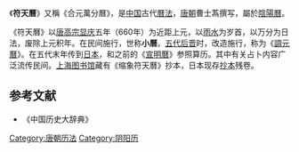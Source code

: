 《'''符天曆'''》又稱《合元萬分曆》，是[[中国|中国]]古代[[曆法|曆法]]，[[唐朝|唐朝]]曹士蒍撰写，屬於[[陰陽曆|陰陽曆]]。

《符天曆》以[[唐高宗|唐高宗]][[显庆|显庆]]五年（660年）为近距上元，以[[雨水|雨水]]为岁首，以万分为日法，废除上元积年。在民间施行，世称'''小曆'''。[[五代|五代]][[后晋|后晋]]时，改造施行，称为《[[調元曆|調元曆]]》。在五代末年传到[[日本|日本]]，和之前的《[[宣明曆|宣明曆]]》参照算历。其中有关占卜内容广泛流传民间。[[上海图书馆|上海图书馆]]藏有《缩象符天曆》抄本，日本现存[[抄本|抄本]]残卷。

==参考文献==
* 《中国历史大辞典》

{{歷代中國曆法}}
[[Category:唐朝历法|Category:唐朝历法]]
[[Category:阴阳历|Category:阴阳历]]